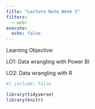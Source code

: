 ```yaml
---
title: "Lecture Note Week 5"
filters: 
  - webr
execute: 
  echo: false
---
```


::: callout-note
Learning Objective:

LO1: Data wrangling with Power BI

LO2: Data wrangling with R
:::

```r
#| include: false

library(tidyverse)
library(knitr)
```

## 

## 
